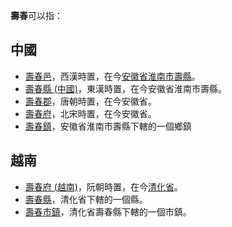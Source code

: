 '''壽春'''可以指：

==中國==
* [[壽春邑|壽春邑]]，西漢時置，在今[[安徽省|安徽省]][[淮南市|淮南市]][[壽縣|壽縣]]。
* [[壽春縣_(中國)|壽春縣 (中國)]]，東漢時置，在今安徽省淮南市壽縣。
* [[壽春郡|壽春郡]]，唐朝時置，在今安徽省。
* [[壽春府|壽春府]]，北宋時置，在今安徽省。
* [[壽春鎮|壽春鎮]]，安徽省淮南市壽縣下轄的一個鄉鎮

==越南==
* [[壽春府_(越南)|壽春府 (越南)]]，阮朝時置，在今[[清化省|清化省]]。
* [[壽春縣|壽春縣]]，清化省下轄的一個縣。
* [[壽春市鎮|壽春市鎮]]，清化省壽春縣下轄的一個市鎮。

{{disambig|Cat=二字地名消歧義}}